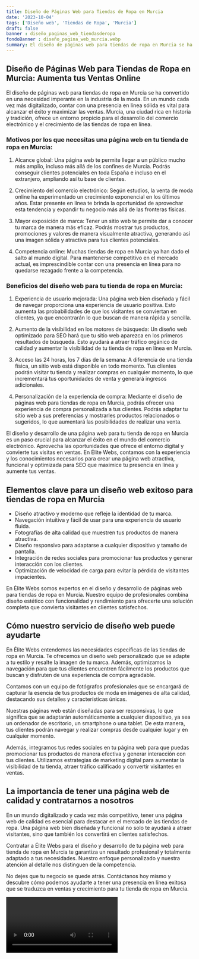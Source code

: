 ```yaml
---
title: Diseño de Páginas Web para Tiendas de Ropa en Murcia
date: '2023-10-04'
tags: ['Diseño web', 'Tiendas de Ropa', 'Murcia']
draft: false
banner : diseño_paginas_web_tiendasderopa
fondoBanner : diseño_pagina_web_murcia.webp
summary: El diseño de páginas web para tiendas de ropa en Murcia se ha convertido en una necesidad imperante en la industria de la moda. En un mundo cada vez más digitalizado, contar con una presencia en línea sólida es vital para alcanzar el éxito y maximizar las ventas. Murcia, una ciudad rica en historia y tradición, ofrece un entorno propicio para el desarrollo del comercio electrónico y el crecimiento de las tiendas de ropa en línea.
---
```


## Diseño de Páginas Web para Tiendas de Ropa en Murcia: Aumenta tus Ventas Online

El diseño de páginas web para tiendas de ropa en Murcia se ha convertido en una necesidad imperante en la industria de la moda. En un mundo cada vez más digitalizado, contar con una presencia en línea sólida es vital para alcanzar el éxito y maximizar las ventas. Murcia, una ciudad rica en historia y tradición, ofrece un entorno propicio para el desarrollo del comercio electrónico y el crecimiento de las tiendas de ropa en línea.

### Motivos por los que necesitas una página web en tu tienda de ropa en Murcia:

1. Alcance global: Una página web te permite llegar a un público mucho más amplio, incluso más allá de los confines de Murcia. Podrás conseguir clientes potenciales en toda España e incluso en el extranjero, ampliando así tu base de clientes.

2. Crecimiento del comercio electrónico: Según estudios, la venta de moda online ha experimentado un crecimiento exponencial en los últimos años. Estar presente en línea te brinda la oportunidad de aprovechar esta tendencia y expandir tu negocio más allá de las fronteras físicas.

3. Mayor exposición de marca: Tener un sitio web te permite dar a conocer tu marca de manera más eficaz. Podrás mostrar tus productos, promociones y valores de manera visualmente atractiva, generando así una imagen sólida y atractiva para tus clientes potenciales.

4. Competencia online: Muchas tiendas de ropa en Murcia ya han dado el salto al mundo digital. Para mantenerse competitivo en el mercado actual, es imprescindible contar con una presencia en línea para no quedarse rezagado frente a la competencia.

### Beneficios del diseño web para tu tienda de ropa en Murcia:

1. Experiencia de usuario mejorada: Una página web bien diseñada y fácil de navegar proporciona una experiencia de usuario positiva. Esto aumenta las probabilidades de que los visitantes se conviertan en clientes, ya que encontrarán lo que buscan de manera rápida y sencilla.

2. Aumento de la visibilidad en los motores de búsqueda: Un diseño web optimizado para SEO hará que tu sitio web aparezca en los primeros resultados de búsqueda. Esto ayudará a atraer tráfico orgánico de calidad y aumentar la visibilidad de tu tienda de ropa en línea en Murcia.

3. Acceso las 24 horas, los 7 días de la semana: A diferencia de una tienda física, un sitio web está disponible en todo momento. Tus clientes podrán visitar tu tienda y realizar compras en cualquier momento, lo que incrementará tus oportunidades de venta y generará ingresos adicionales.

4. Personalización de la experiencia de compra: Mediante el diseño de páginas web para tiendas de ropa en Murcia, podrás ofrecer una experiencia de compra personalizada a tus clientes. Podrás adaptar tu sitio web a sus preferencias y mostrarles productos relacionados o sugeridos, lo que aumentará las posibilidades de realizar una venta.

El diseño y desarrollo de una página web para tu tienda de ropa en Murcia es un paso crucial para alcanzar el éxito en el mundo del comercio electrónico. Aprovecha las oportunidades que ofrece el entorno digital y convierte tus visitas en ventas. En Élite Webs, contamos con la experiencia y los conocimientos necesarios para crear una página web atractiva, funcional y optimizada para SEO que maximice tu presencia en línea y aumente tus ventas.

<GifSeo />

<Cta />

## Elementos clave para un diseño web exitoso para tiendas de ropa en Murcia

- Diseño atractivo y moderno que refleje la identidad de tu marca.
- Navegación intuitiva y fácil de usar para una experiencia de usuario fluida.
- Fotografías de alta calidad que muestren tus productos de manera atractiva.
- Diseño responsivo para adaptarse a cualquier dispositivo y tamaño de pantalla.
- Integración de redes sociales para promocionar tus productos y generar interacción con los clientes.
- Optimización de velocidad de carga para evitar la pérdida de visitantes impacientes.

En Élite Webs somos expertos en el diseño y desarrollo de páginas web para tiendas de ropa en Murcia. Nuestro equipo de profesionales combina diseño estético con funcionalidad y rendimiento para ofrecerte una solución completa que convierta visitantes en clientes satisfechos.

## Cómo nuestro servicio de diseño web puede ayudarte

En Élite Webs entendemos las necesidades específicas de las tiendas de ropa en Murcia. Te ofrecemos un diseño web personalizado que se adapte a tu estilo y resalte la imagen de tu marca. Además, optimizamos la navegación para que tus clientes encuentren fácilmente los productos que buscan y disfruten de una experiencia de compra agradable.

Contamos con un equipo de fotógrafos profesionales que se encargará de capturar la esencia de tus productos de moda en imágenes de alta calidad, destacando sus detalles y características únicas.

Nuestras páginas web están diseñadas para ser responsivas, lo que significa que se adaptarán automáticamente a cualquier dispositivo, ya sea un ordenador de escritorio, un smartphone o una tablet. De esta manera, tus clientes podrán navegar y realizar compras desde cualquier lugar y en cualquier momento.

Además, integramos tus redes sociales en tu página web para que puedas promocionar tus productos de manera efectiva y generar interacción con tus clientes. Utilizamos estrategias de marketing digital para aumentar la visibilidad de tu tienda, atraer tráfico calificado y convertir visitantes en ventas.

## La importancia de tener una página web de calidad y contratarnos a nosotros

En un mundo digitalizado y cada vez más competitivo, tener una página web de calidad es esencial para destacar en el mercado de las tiendas de ropa. Una página web bien diseñada y funcional no solo te ayudará a atraer visitantes, sino que también los convertirá en clientes satisfechos.

Contratar a Élite Webs para el diseño y desarrollo de tu página web para tienda de ropa en Murcia te garantiza un resultado profesional y totalmente adaptado a tus necesidades. Nuestro enfoque personalizado y nuestra atención al detalle nos distinguen de la competencia.

No dejes que tu negocio se quede atrás. Contáctanos hoy mismo y descubre cómo podemos ayudarte a tener una presencia en línea exitosa que se traduzca en ventas y crecimiento para tu tienda de ropa en Murcia.

<Video />

<CtaBot job='Tiendas de Ropa' city='Murcia'/>

<Gmaps query='Murcia+españa+maps' />